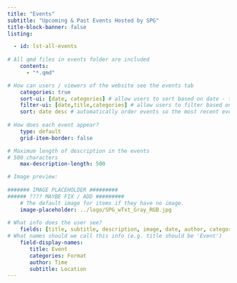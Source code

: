 ```yaml
---
title: "Events"
subtitle: "Upcoming & Past Events Hosted by SPG"
title-block-banner: false
listing:

  - id: lst-all-events
  
# All qmd files in events folder are included
    contents:
      - "*.qmd"

# How can users / viewers of the website see the events tab 
    categories: true
    sort-ui: [date, categories] # allow users to sort based on date - this changes the left tab
    filter-ui: [date,title,categories] # allow users to filter based on title, this changes the right search bar
    sort: date desc # automatically order events so the most recent events are up-top
  
# How does each event appear?     
    type: default 
    grid-item-border: false 

# Maximum length of description in the events 
# 500 characters
    max-description-length: 500

# Image preview:
    
####### IMAGE PLACEHOLDER #########
###### ???? MAYBE FIX / ADD #########
    # The default image for items if they have no image.
    image-placeholder: ../logo/SPG_wTxt_Gray_RGB.jpg
    
# What info does the user see? 
    fields: [title, subtitle, description, image, date, author, categories]
# What names should we call this info (e.g. title should be 'Event')
    field-display-names:
       title: Event
       categories: Format
       author: Time
       subtitle: Location
---
```


::: {#lst-all-events}

:::

